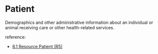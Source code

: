 

<Meta of={Stories} />

# Patient

Demographics and other administrative information about an individual or animal receiving care or other health-related services.

reference:
* [ 8.1 Resource Patient (R5)](http://hl7.org/fhir/patient.html#resource)


<Canvas of={Stories.Display} />

<Canvas of={Stories.Structure} />
